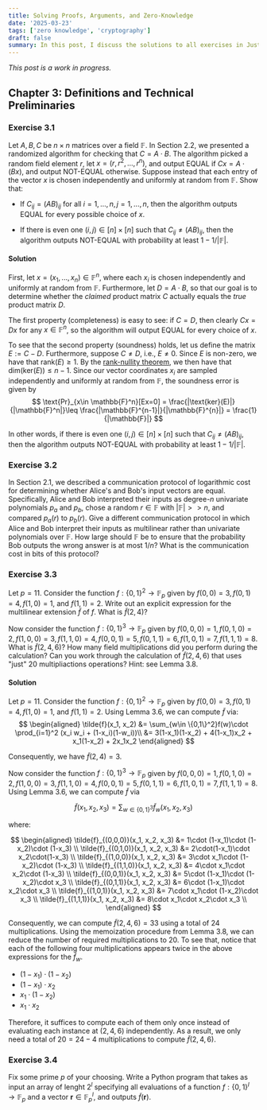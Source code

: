 ```yaml
---
title: Solving Proofs, Arguments, and Zero-Knowledge
date: '2025-03-23'
tags: ['zero knowledge', 'cryptography']
draft: false
summary: In this post, I discuss the solutions to all exercises in Justin Thaler's excellent book, Proofs, Arguments and Zero-Knowldge.
---
```


*This post is a work in progress.*

## Chapter 3: Definitions and Technical Preliminaries

### Exercise 3.1

Let $A, B, C$ be $n \times n$ matrices over a field $\mathbb{F}$.
In Section 2.2, we presented a randomized algorithm for checking that $C = A \cdot B$.
The algorithm picked a random field element $r$, let $x = \left( r, r^2,...,r^n \right)$, and output EQUAL if $Cx = A \cdot (Bx)$, and output NOT-EQUAL otherwise.
Suppose instead that each entry of the vector $x$ is chosen independently and uniformly at random from $\mathbb{F}$. 
Show that:

- If $C_{ij} = (AB)_{ij}$ for all $i = 1,...,n, j = 1,...,n$, then the algorithm outputs EQUAL for every possible choice of $x$.

- If there is even one $(i,j) \in [n] \times [n]$ such that $C_{ij} \neq (AB)_{ij}$, then the algorithm outputs NOT-EQUAL with probability at least $1 - 1/|\mathbb{F}|$.

#### Solution

First, let $x = (x_1,...,x_n)\in \mathbb{F}^n$, where each $x_i$ is chosen independently and uniformly at random from $\mathbb{F}$.
Furthermore, let $D = A \cdot B$, so that our goal is to determine whether the $\textit{claimed}$ product matrix $C$ actually equals the $\textit{true}$ product matrix $D$.

The first property (completeness) is easy to see:
if $C=D$, then clearly $Cx=Dx$ for any $x\in \mathbb{F}^n$, so the algorithm will output EQUAL for every choice of $x$.

To see that the second property (soundness) holds, let us define the matrix $E := C-D$.
Furthermore, suppose $C\neq D$, i.e., $E\neq 0$.
Since $E$ is non-zero, we have that $\text{rank}(E) \geq 1$.
By the [rank-nullity theorem](https://en.wikipedia.org/wiki/Rank%E2%80%93nullity_theorem), we then have that $\text{dim(ker}(E)) \leq n-1$.
Since our vector coordinates $x_i$ are sampled independently and uniformly at random from $\mathbb{F}$, the soundness error is given by 
$$
\text{Pr}_{x\in \mathbb{F}^n}[Ex=0] = \frac{|\text{ker}(E)|}{|\mathbb{F}^n|}\leq \frac{|\mathbb{F}^{n-1}|}{|\mathbb{F}^{n}|} = \frac{1}{|\mathbb{F}|}
$$

In other words, if there is even one $(i,j) \in [n] \times [n]$ such that $C_{ij} \neq (AB)_{ij}$, then the algorithm outputs NOT-EQUAL with probability at least $1 - 1/|\mathbb{F}|$.

### Exercise 3.2

In Section 2.1, we described a communication protocol of logarithmic cost for determining whether Alice's and Bob's input vectors are equal.
Specifically, Alice and Bob interpreted their inputs as degree-$n$ univariate polynomials $p_a$ and $p_b$, chose a random $r \in \mathbb{F}$ with $|\mathbb{F}|>>n$, and compared $p_a(r)$ to $p_b(r)$.
Give a different communication protocol in which Alice and Bob interpret their inputs as multilinear rather than univariate polynomials over $\mathbb{F}$.
How large should $\mathbb{F}$ be to ensure that the probability Bob outputs the wrong answer is at most $1/n$?
What is the communication cost in bits of this protocol?

### Exercise 3.3

Let $p = 11$. Consider the function $f:\{0,1\}^2\rightarrow\mathbb{F}_p$ given by $f(0,0)=3, f(0,1)=4, f(1,0)=1$, and $f(1,1)=2$.
Write out an explicit expression for the multilinear extension $\tilde{f}$ of $f$. 
What is $\tilde{f}(2,4)$?

Now consider the function $f: \{0,1\}^3\rightarrow \mathbb{F}_p$ given by $f(0,0,0)=1, f(0,1,0)=2, f(1,0,0)=3, f(1,1,0)=4, f(0,0,1)=5, f(0,1,1)=6, f(1,0,1)=7, f(1,1,1)=8$.
What is $\tilde{f}(2,4,6)$?
How many field multiplications did you perform during the calculation?
Can you work through the calculation of $\tilde{f}(2,4,6)$ that uses "just" 20 multipliactions operations?
Hint: see Lemma 3.8.

#### Solution

Let $p = 11$. Consider the function $f:\{0,1\}^2\rightarrow\mathbb{F}_p$ given by $f(0,0)=3, f(0,1)=4, f(1,0)=1$, and $f(1,1)=2$.
Using Lemma 3.6, we can compute $\tilde{f}$ via:
$$
\begin{aligned}
\tilde{f}(x_1, x_2) &= \sum_{w\in \{0,1\}^2}f(w)\cdot \prod_{i=1}^2 (x_i w_i + (1-x_i)(1-w_i))\\
&= 3(1-x_1)(1-x_2) + 4(1-x_1)x_2 + x_1(1-x_2) + 2x_1x_2
\end{aligned}
$$

Consequently, we have $\tilde{f}(2,4) = 3$.

Now consider the function $f: \{0,1\}^3\rightarrow \mathbb{F}_p$ given by $f(0,0,0)=1, f(0,1,0)=2, f(1,0,0)=3, f(1,1,0)=4, f(0,0,1)=5, f(0,1,1)=6, f(1,0,1)=7, f(1,1,1)=8$.
Using Lemma 3.6, we can compute $\tilde{f}$ via

$$
\tilde{f}(x_1, x_2, x_3) = \sum_{w\in \{0,1\}^3}\tilde{f}_w(x_1,x_2,x_3)
$$

where:

$$
\begin{aligned}
\tilde{f}_{(0,0,0)}(x_1, x_2, x_3) &= 1\cdot (1-x_1)\cdot (1-x_2)\cdot (1-x_3) \\
\tilde{f}_{(0,1,0)}(x_1, x_2, x_3) &= 2\cdot(1-x_1)\cdot x_2\cdot(1-x_3) \\
\tilde{f}_{(1,0,0)}(x_1, x_2, x_3) &= 3\cdot x_1\cdot (1-x_2)\cdot (1-x_3) \\
\tilde{f}_{(1,1,0)}(x_1, x_2, x_3) &= 4\cdot x_1\cdot x_2\cdot (1-x_3) \\
\tilde{f}_{(0,0,1)}(x_1, x_2, x_3) &= 5\cdot (1-x_1)\cdot (1-x_2)\cdot x_3 \\
\tilde{f}_{(0,1,1)}(x_1, x_2, x_3) &= 6\cdot (1-x_1)\cdot x_2\cdot x_3 \\
\tilde{f}_{(1,0,1)}(x_1, x_2, x_3) &= 7\cdot x_1\cdot (1-x_2)\cdot x_3 \\
\tilde{f}_{(1,1,1)}(x_1, x_2, x_3) &= 8\cdot x_1\cdot x_2\cdot x_3 \\
\end{aligned}
$$

Consequently, we can compute $\tilde{f}(2,4,6) = 33$ using a total of 24 multiplications.
Using the memoization procedure from Lemma 3.8, we can reduce the number of required multiplications to 20.
To see that, notice that each of the following four multiplications appears twice in the above expressions for the $\tilde{f}_w$.

- $(1-x_1)\cdot (1-x_2)$
- $(1-x_1)\cdot x_2$
- $x_1\cdot (1-x_2)$
- $x_1\cdot x_2$

Therefore, it suffices to compute each of them only once instead of evaluating each instance at $(2,4,6)$ independently.
As a result, we only need a total of $20 = 24 - 4$ multiplications to compute $\tilde{f}(2,4,6)$.


### Exercise 3.4

Fix some prime $p$ of your choosing.
Write a Python program that takes as input an array of lenght $2^l$ specifying all evaluations of a function $f: \{0,1\}^l \rightarrow \mathbb{F}_p$ and a vector $\mathbf{r}\in \mathbb{F}_p^l$, and outputs $\tilde{f}(\mathbf{r})$.